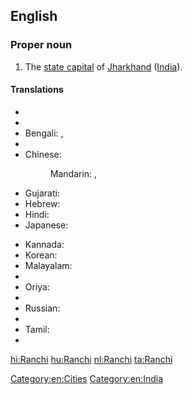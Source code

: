 ==English==
{{wikipedia}}

===Proper noun===
{{en-proper noun}}

# The [[state capital]] of [[Jharkhand]] ([[India]]).

====Translations====
{{trans-top|capital of Jharkhand, India}}
* {{trreq|Arabic}}
* {{trreq|Assamese}}
* Bengali: {{t-|bn|রাঁচি|sc=Beng}}, {{t-|bn|রাঁচী|sc=Beng}}
* {{trreq|Chhattisgarhi}}
* Chinese:
*: Mandarin: {{t|cmn|蘭契|sc=Hani}},  {{t|cmn|兰契|tr=Lánqì|sc=Hani}}
* Gujarati: {{t|gu|રાંચી|sc=Gujr}}
* Hebrew: {{t-|he|ראנצ'י}}
* Hindi: {{t+|hi|राँची|tr=rām̐cī}}
* Japanese: {{t-|ja|ラーンチー|tr=Rānchī}}
{{trans-mid}}
* Kannada: {{t|kn|ರಾಂಚಿ|sc=Knda}}
* Korean: {{t|ko|란치|sc=Kore}}
* Malayalam: {{t|ml|റാഞ്ചി|sc=Mlym}}
* {{trreq|Marathi}}
* Oriya: {{t|or|ରାଞ୍ଚି|sc=Orya}}
* {{trreq|Punjabi}}
* Russian: {{t-|ru|Ранчи|m|tr=Ranči}}
* {{trreq|Santali}}
* Tamil: {{t|ta|ராஞ்சி|sc=Taml}}
* {{trreq|Telugu}}
{{trans-bottom}}

[[Category:en:Cities]]
[[Category:en:India]]

[[hi:Ranchi]]
[[hu:Ranchi]]
[[nl:Ranchi]]
[[ta:Ranchi]]